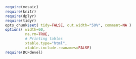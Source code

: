 <!--
% Common elements of a DCF document
-->

<!-- UNCOMMENT THE NEXT LINE FOR PRODUCTION -->
<!-- link rel="stylesheet" type="text/css" href="http://fonts.googleapis.com/css?family=Lora" -->

```r
require(mosaic)
require(knitr)
require(dplyr)
require(tidyr)
opts_chunk$set( tidy=FALSE, out.width="50%", comment=NA )
options( width=60, 
         na.rm=TRUE,
         # Printing tables
         xtable.type="html",
         xtable.include.rownames=FALSE)
require(DCFdevel)
```
